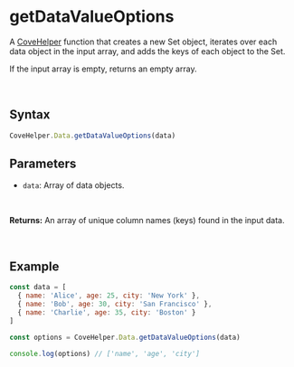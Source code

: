 
<Meta
  title="Helpers/CoveHelper/Data/getDataValueOptions"
/>

# getDataValueOptions
A [CoveHelper](./?path=/docs/helpers-covehelper-covehelper-class--docs) function that creates a new Set object, iterates over each data object in the input array, and adds the keys of each object to the Set.

If the input array is empty, returns an empty array.

&nbsp;
## Syntax

```js
CoveHelper.Data.getDataValueOptions(data)
```

## Parameters
- `data`: Array of data objects.
<br/>

**Returns:** An array of unique column names (keys) found in the input data.

&nbsp;
## Example
```js
const data = [
  { name: 'Alice', age: 25, city: 'New York' },
  { name: 'Bob', age: 30, city: 'San Francisco' },
  { name: 'Charlie', age: 35, city: 'Boston' }
]

const options = CoveHelper.Data.getDataValueOptions(data)

console.log(options) // ['name', 'age', 'city']
```

